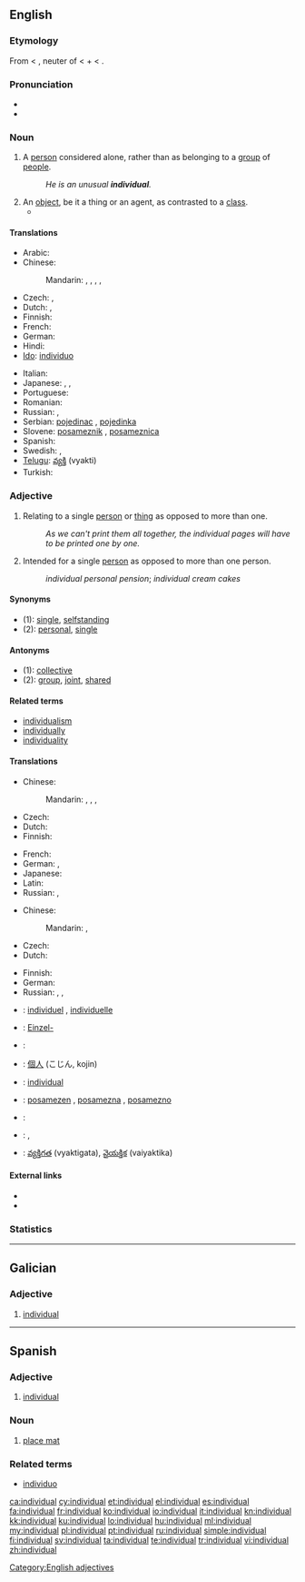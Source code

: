 {{wikipedia|Individual (disambiguation)|Individual}}
==English==

===Etymology===
From {{etyl|ML.}} {{term|individualis}} < {{etyl|la}} {{term|individuum||an indivisible thing}}, neuter of {{term|individuus||indivisible, undivided}} < {{term|in}} + {{term|dividuus||divisible}} < {{term|lang=la|divido||divide}}.

===Pronunciation===
* {{IPA|/ˌɪndɪˈvɪʤuəl/}}
* {{audio|en-us-individual.ogg|Audio (US)}}

===Noun===
{{en-noun}}

# A [[person]] considered alone, rather than as belonging to a [[group]] of [[people]].
#: ''He is an unusual '''individual'''.''
# An [[object]], be it a thing or an agent, as contrasted to a [[class]].
#* {{quote-book|year=2006|chapter=Identity and Individuality in Quantum Theory|title=Stanford Encyclopedia of Philosophy|author=Steven French|url=http://plato.stanford.edu/entries/qt-idind/
|passage=It is typically held that chairs, trees, rocks, people and many of the so-called ‘everyday’ objects we encounter can be regarded as '''individuals'''.}}

====Translations====
{{trans-top|person considered alone}}
* Arabic: {{t|ar|وحيد|m|tr=waHiid|sc=Arab}}
* Chinese:
*: Mandarin: {{t|zh|個體|sc=Hani}}, {{t|zh|个体|tr=gètǐ|sc=Hani}}, {{t|zh|個人|sc=Hani}}, {{t|zh|个人|tr=gèrén|sc=Hani}}, {{t|zh|私人|tr=sīrén|sc=Hani}}
* Czech: {{t-|cs|jedinec|m}}, {{t-|cs|jednotlivec|m}}
* Dutch: {{t-|nl|enkeling|m}}, {{t+|nl|individu|n}}
* Finnish: {{t+|fi|yksilö}}
* French: {{t+|fr|individu|m}}
* German: {{t+|de|Individuum|n}}
* Hindi: {{t+|hi|व्यक्ति|m|tr=vyakti|xs=Hindi}}
* [[Ido]]: [[individuo]]
{{trans-mid}}
* Italian: {{t+|it|individuo}}
* Japanese: {{t|ja|個人|tr=こじん, kojin|sc=Jpan}}, {{t|ja|個体|tr=こたい, kotai|sc=Jpan}}, {{t|ja|私人|tr=しじん, shijin|sc=Jpan}}
* Portuguese: {{t+|pt|indivíduo}}
* Romanian: {{t-|ro|individ}}
* Russian: {{qualifier|law}} {{t|ru|физическое лицо|n|tr=fizíčeskoje licó}}, {{t+|ru|индивидуум|m|tr=indivíduum}}
* Serbian: [[pojedinac]] {{m}}, [[pojedinka]] {{f}}
* Slovene: [[posameznik]] {{m}}, [[posameznica]] {{f}}
* Spanish: {{t-|es|individuo}}
* Swedish: {{t+|sv|individ|c}}, {{t+|sv|enskild|c}}
* [[Telugu]]: [[వ్యక్తి]] (vyakti)
* Turkish: {{t+|tr|birey}}
{{trans-bottom}}

===Adjective===
{{en-adj}}

# Relating to a single [[person]] or [[thing]] as opposed to more than one.
#: ''As we can't print them all together, the individual pages will have to be printed one by one.''
# Intended for a single [[person]] as opposed to more than one person.
#: ''individual personal pension''; ''individual cream cakes''

====Synonyms====
* (1): [[single]], [[selfstanding]]
* (2): [[personal]], [[single]]

====Antonyms====
* (1): [[collective]]
* (2): [[group]], [[joint]], [[shared]]

====Related terms====
* [[individualism]]
* [[individually]]
* [[individuality]]

====Translations====
{{trans-top|relating to a single person or thing}}
* Chinese:
*: Mandarin: {{t|zh|單個|sc=Hani}}, {{t|zh|单个|tr=dāngè|sc=Hani}}, {{t|zh|獨個|sc=Hani}}, {{t|zh|独个|tr=dúgè|sc=Hani}}
* Czech: {{t+|cs|jednotlivý}}
* Dutch: {{t|nl|individueel}}
* Finnish: {{t|fi|yksittäinen}}
{{trans-mid}}
* French: {{t|fr|individuel}}
* German: {{t|de|einzeln}}, {{t|de|individuell}}
* Japanese: {{t|ja|個々|tr=ここの, koko-no|alt=個々の|sc=Jpan}}
* Latin: {{t|la|individualis}}
* Russian: {{t|ru|отдельный|tr=otdél'nyj|sc=Cyrl}}, {{t|ru|индивидуальный|tr=individuál'nyj|sc=Cyrl}}
{{trans-bottom}}

{{trans-top|intended for a single person}}
* Chinese:
*: Mandarin: {{t|zh|個別|sc=Hani}}, {{t|zh|个别|tr=gèbié|sc=Hani}}
* Czech: {{t-|cs|individuální}}
* Dutch: {{t|nl|individueel}}
{{trans-mid}}
* Finnish: {{t|fi|yksilöllinen}}
* German: {{t|de|individuell}}
* Russian: {{t|ru|индивидуальный|tr=individuál'nyj|sc=Cyrl}}, {{t|ru|персональный|tr=personál'nyj|sc=Cyrl}}, {{t|ru|личный|tr=líčnyj|sc=Cyrl}}
{{trans-bottom}}

{{checktrans-top}}
* {{ttbc|French}}: [[individuel]] {{m}}, [[individuelle]] {{f}}
* {{ttbc|German}}: [[Einzel-]]
* {{ttbc|Hebrew}}: {{t-|he|פרטי|tr=p"rati}}
{{trans-mid}}
* {{ttbc|Japanese}}: [[個人]] (こじん, kojin)
* {{ttbc|Portuguese}}: [[individual]]
* {{ttbc|Slovene}}: [[posamezen]] {{m}}, [[posamezna]] {{f}}, [[posamezno]] {{n}}
* {{ttbc|Spanish}}: {{t+|es|individual}}
* {{ttbc|Swedish}}: {{t+|sv|individuell}}, {{t|sv|enskild}}
* {{ttbc|Telugu}}: [[వ్యక్తిగత]] (vyaktigata), [[వైయక్తిక]] (vaiyaktika)
{{trans-bottom}}

====External links====
* {{R:Webster 1913}}
* {{R:Century 1911}}

===Statistics===
{{rank|silent|takes|honour|806|individual|girls|wall|cry}}

[[Category:English adjectives]]

----

==Galician==

===Adjective===
{{gl-adj|f=individual|pl=individuais}}

# [[#English|individual]]

----

==Spanish==

===Adjective===
{{es-adj|pl=individuales}}

# [[#English|individual]]

===Noun===
{{es-noun-m|pl=individuales}}

# [[place mat]]

===Related terms===
* [[individuo]]

[[ca:individual]]
[[cy:individual]]
[[et:individual]]
[[el:individual]]
[[es:individual]]
[[fa:individual]]
[[fr:individual]]
[[ko:individual]]
[[io:individual]]
[[it:individual]]
[[kn:individual]]
[[kk:individual]]
[[ku:individual]]
[[lo:individual]]
[[hu:individual]]
[[ml:individual]]
[[my:individual]]
[[pl:individual]]
[[pt:individual]]
[[ru:individual]]
[[simple:individual]]
[[fi:individual]]
[[sv:individual]]
[[ta:individual]]
[[te:individual]]
[[tr:individual]]
[[vi:individual]]
[[zh:individual]]